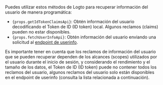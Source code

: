 Puedes utilizar estos métodos de Logto para recuperar información del usuario de manera programática:

- <code>{props.getIdTokenClaimsApi}</code>: Obtén información del usuario decodificando el Token de
  ID (ID token) local. Algunos reclamos (claims) pueden no estar disponibles.
- <code>{props.fetchUserInfoApi}</code>: Obtén información del usuario enviando una solicitud al
  [endpoint de userinfo](https://openid.net/specs/openid-connect-core-1_0.html#UserInfo).

Es importante tener en cuenta que los reclamos de información del usuario que se pueden recuperar dependen de los alcances (scopes) utilizados por el usuario durante el inicio de sesión, y considerando el rendimiento y el tamaño de los datos, el Token de ID (ID token) puede no contener todos los reclamos del usuario, algunos reclamos del usuario solo están disponibles en el endpoint de userinfo (consulta la lista relacionada a continuación).
